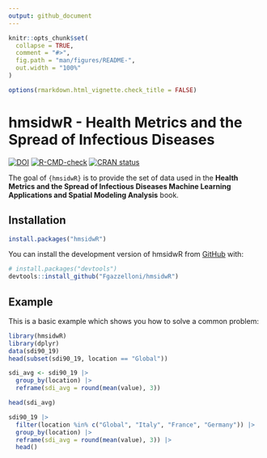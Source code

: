 ```yaml
---
output: github_document
---
```


```r
knitr::opts_chunk$set(
  collapse = TRUE,
  comment = "#>",
  fig.path = "man/figures/README-",
  out.width = "100%"
)

options(rmarkdown.html_vignette.check_title = FALSE)
```

# hmsidwR - Health Metrics and the Spread of Infectious Diseases

<!-- badges: start -->
[![DOI](https://zenodo.org/badge/768163778.svg)](https://zenodo.org/badge/latestdoi/768163778)
[![R-CMD-check](https://github.com/Fgazzelloni/hmsidwR/actions/workflows/R-CMD-check.yaml/badge.svg)](https://github.com/Fgazzelloni/hmsidwR/actions/workflows/R-CMD-check.yaml)
[![CRAN status](https://www.r-pkg.org/badges/version/hmsidwR)](https://CRAN.R-project.org/package=hmsidwR)
<!-- badges: end -->

The goal of `{hmsidwR}` is to provide the set of data used in the **Health Metrics and the Spread of Infectious Diseases Machine Learning Applications and Spatial Modeling Analysis** book.

## Installation

``` r
install.packages("hmsidwR")
```

You can install the development version of hmsidwR from [GitHub](https://github.com/) with:

``` r
# install.packages("devtools")
devtools::install_github("Fgazzelloni/hmsidwR")
```

## Example

This is a basic example which shows you how to solve a common problem:

```r
library(hmsidwR)
library(dplyr)
data(sdi90_19)
head(subset(sdi90_19, location == "Global"))
```



```r
sdi_avg <- sdi90_19 |>
  group_by(location) |>
  reframe(sdi_avg = round(mean(value), 3))

head(sdi_avg)
```


```r
sdi90_19 |>
  filter(location %in% c("Global", "Italy", "France", "Germany")) |>
  group_by(location) |>
  reframe(sdi_avg = round(mean(value), 3)) |>
  head()
```

